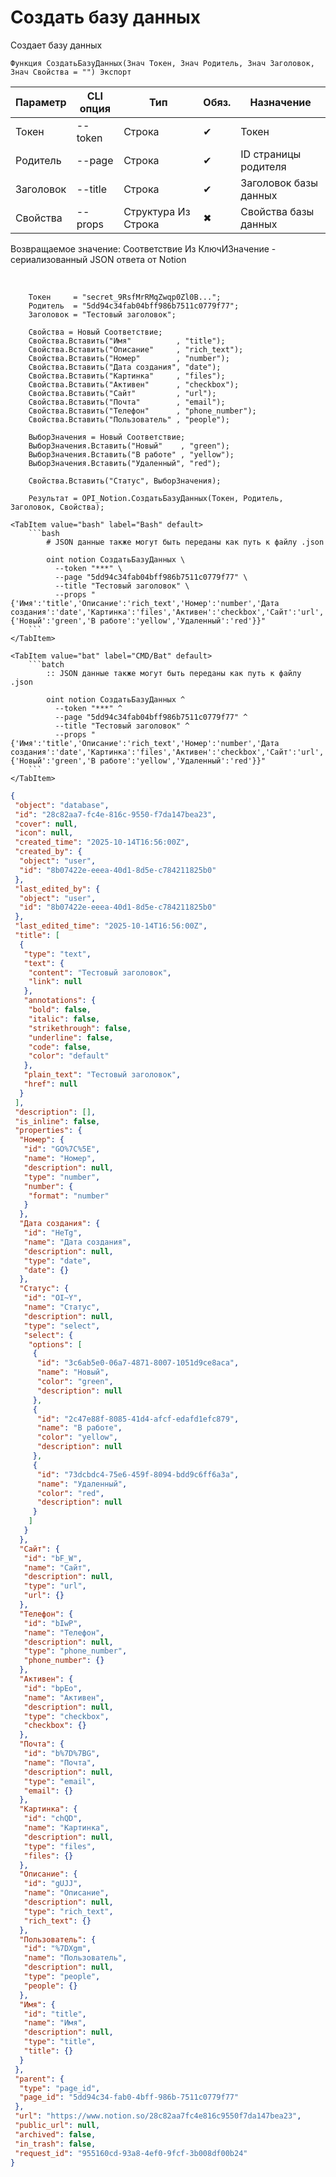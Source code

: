 ﻿---
sidebar_position: 1
description: Создать базу данных и другие функции для работы с Notion в Открытом пакете интеграций - бесплатной open-source библиотеке интеграций для 1С:Предприятие 8, OneScript и CLI
keywords: [1C, 1С, 1С:Предприятие, 1С:Предприятие 8.3, API, Интеграция, Сервисы, Обмен, OneScript, CLI, Notion]
---


# Создать базу данных
 Создает базу данных



`Функция СоздатьБазуДанных(Знач Токен, Знач Родитель, Знач Заголовок, Знач Свойства = "") Экспорт`

  | Параметр | CLI опция | Тип | Обяз. | Назначение |
  |-|-|-|-|-|
  | Токен | --token | Строка | &#x2714; | Токен |
  | Родитель | --page | Строка | &#x2714; | ID страницы родителя |
  | Заголовок | --title | Строка | &#x2714; | Заголовок базы данных |
  | Свойства | --props | Структура Из Строка | &#x2716; | Свойства базы данных |

  
  Возвращаемое значение:   Соответствие Из КлючИЗначение - сериализованный JSON ответа от Notion

<br/>



```bsl title="Пример использования для 1С:Предприятие/OneScript"
    Токен     = "secret_9RsfMrRMqZwqp0Zl0B...";
    Родитель  = "5dd94c34fab04bff986b7511c0779f77";
    Заголовок = "Тестовый заголовок";

    Свойства = Новый Соответствие;
    Свойства.Вставить("Имя"          , "title");
    Свойства.Вставить("Описание"     , "rich_text");
    Свойства.Вставить("Номер"        , "number");
    Свойства.Вставить("Дата создания", "date");
    Свойства.Вставить("Картинка"     , "files");
    Свойства.Вставить("Активен"      , "checkbox");
    Свойства.Вставить("Сайт"         , "url");
    Свойства.Вставить("Почта"        , "email");
    Свойства.Вставить("Телефон"      , "phone_number");
    Свойства.Вставить("Пользователь" , "people");

    ВыборЗначения = Новый Соответствие;
    ВыборЗначения.Вставить("Новый"    , "green");
    ВыборЗначения.Вставить("В работе" , "yellow");
    ВыборЗначения.Вставить("Удаленный", "red");

    Свойства.Вставить("Статус", ВыборЗначения);

    Результат = OPI_Notion.СоздатьБазуДанных(Токен, Родитель, Заголовок, Свойства);
```
    

 <Tabs>
  
    <TabItem value="bash" label="Bash" default>
        ```bash
            # JSON данные также могут быть переданы как путь к файлу .json
            
            oint notion СоздатьБазуДанных \
              --token "***" \
              --page "5dd94c34fab04bff986b7511c0779f77" \
              --title "Тестовый заголовок" \
              --props "{'Имя':'title','Описание':'rich_text','Номер':'number','Дата создания':'date','Картинка':'files','Активен':'checkbox','Сайт':'url','Почта':'email','Телефон':'phone_number','Пользователь':'people','Статус':{'Новый':'green','В работе':'yellow','Удаленный':'red'}}"
        ```
    </TabItem>
  
    <TabItem value="bat" label="CMD/Bat" default>
        ```batch
            :: JSON данные также могут быть переданы как путь к файлу .json
            
            oint notion СоздатьБазуДанных ^
              --token "***" ^
              --page "5dd94c34fab04bff986b7511c0779f77" ^
              --title "Тестовый заголовок" ^
              --props "{'Имя':'title','Описание':'rich_text','Номер':'number','Дата создания':'date','Картинка':'files','Активен':'checkbox','Сайт':'url','Почта':'email','Телефон':'phone_number','Пользователь':'people','Статус':{'Новый':'green','В работе':'yellow','Удаленный':'red'}}"
        ```
    </TabItem>
</Tabs>


```json title="Результат"
{
 "object": "database",
 "id": "28c82aa7-fc4e-816c-9550-f7da147bea23",
 "cover": null,
 "icon": null,
 "created_time": "2025-10-14T16:56:00Z",
 "created_by": {
  "object": "user",
  "id": "8b07422e-eeea-40d1-8d5e-c784211825b0"
 },
 "last_edited_by": {
  "object": "user",
  "id": "8b07422e-eeea-40d1-8d5e-c784211825b0"
 },
 "last_edited_time": "2025-10-14T16:56:00Z",
 "title": [
  {
   "type": "text",
   "text": {
    "content": "Тестовый заголовок",
    "link": null
   },
   "annotations": {
    "bold": false,
    "italic": false,
    "strikethrough": false,
    "underline": false,
    "code": false,
    "color": "default"
   },
   "plain_text": "Тестовый заголовок",
   "href": null
  }
 ],
 "description": [],
 "is_inline": false,
 "properties": {
  "Номер": {
   "id": "GO%7C%5E",
   "name": "Номер",
   "description": null,
   "type": "number",
   "number": {
    "format": "number"
   }
  },
  "Дата создания": {
   "id": "HeTg",
   "name": "Дата создания",
   "description": null,
   "type": "date",
   "date": {}
  },
  "Статус": {
   "id": "OI~Y",
   "name": "Статус",
   "description": null,
   "type": "select",
   "select": {
    "options": [
     {
      "id": "3c6ab5e0-06a7-4871-8007-1051d9ce8aca",
      "name": "Новый",
      "color": "green",
      "description": null
     },
     {
      "id": "2c47e88f-8085-41d4-afcf-edafd1efc879",
      "name": "В работе",
      "color": "yellow",
      "description": null
     },
     {
      "id": "73dcbdc4-75e6-459f-8094-bdd9c6ff6a3a",
      "name": "Удаленный",
      "color": "red",
      "description": null
     }
    ]
   }
  },
  "Сайт": {
   "id": "bF_W",
   "name": "Сайт",
   "description": null,
   "type": "url",
   "url": {}
  },
  "Телефон": {
   "id": "bIwP",
   "name": "Телефон",
   "description": null,
   "type": "phone_number",
   "phone_number": {}
  },
  "Активен": {
   "id": "bpEo",
   "name": "Активен",
   "description": null,
   "type": "checkbox",
   "checkbox": {}
  },
  "Почта": {
   "id": "b%7D%7BG",
   "name": "Почта",
   "description": null,
   "type": "email",
   "email": {}
  },
  "Картинка": {
   "id": "chQD",
   "name": "Картинка",
   "description": null,
   "type": "files",
   "files": {}
  },
  "Описание": {
   "id": "gUJJ",
   "name": "Описание",
   "description": null,
   "type": "rich_text",
   "rich_text": {}
  },
  "Пользователь": {
   "id": "%7DXgm",
   "name": "Пользователь",
   "description": null,
   "type": "people",
   "people": {}
  },
  "Имя": {
   "id": "title",
   "name": "Имя",
   "description": null,
   "type": "title",
   "title": {}
  }
 },
 "parent": {
  "type": "page_id",
  "page_id": "5dd94c34-fab0-4bff-986b-7511c0779f77"
 },
 "url": "https://www.notion.so/28c82aa7fc4e816c9550f7da147bea23",
 "public_url": null,
 "archived": false,
 "in_trash": false,
 "request_id": "955160cd-93a8-4ef0-9fcf-3b008df00b24"
}
```
